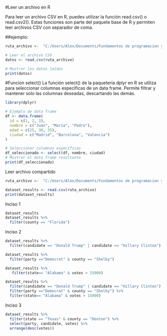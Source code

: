#Leer un archivo en R

Para leer un archivo CSV en R, puedes utilizar la función read.csv() o
read.csv2(). Estas funciones son parte del paquete base de R y permiten leer
archivos CSV con separador de coma.

##ejemplo:

```r
ruta_archivo <-  "C:/Users/Alex/Documents/Fundamentos de programacion y scripting/Homework-1/Homeworks-R/Homework-3/primary_results.csv"

# Leer el archivo CSV
datos <- read.csv(ruta_archivo)

# Mostrar los datos leídos
print(datos)
```
#Funcion select()
La función select() de la paquetería dplyr en R se utiliza para seleccionar 
columnas específicas de un data frame. Permite filtrar y mantener solo las 
columnas deseadas, descartando las demás.

```r
library(dplyr)

# Ejemplo de data frame
df <- data.frame(
  id = c(1, 2, 3),
  nombre = c("Juan", "María", "Pedro"),
  edad = c(25, 30, 35),
  ciudad = c("Madrid", "Barcelona", "Valencia")
)

# Seleccionar columnas específicas
df_seleccionado <- select(df, nombre, ciudad)
# Mostrar el data frame resultante
print(df_seleccionado)
```
Leer archivo compartido

```r
ruta_archivo <-  "C:/Users/Alex/Documents/Fundamentos de programacion y scripting/Homework-1/Homeworks-R/Homework-3/primary_results.csv"

dataset_results <- read.csv(ruta_archivo)
print(dataset_results)

```
Inciso 1
```r
dataset_results
dataset_results %>%
  filter(county == "Florida")
```
Inciso 2

```r
dataset_results %>%
  filter(candidate == "Donald Trump" | candidate == "Hillary Clinton")

dataset_results %>%
  filter(party =="Democrat" & county == "Shelby")

dataset_results %>%
   filter(state== "Alabama" & votes > 15000)

dataset_results %>%
  filter(candidate == "Donald Trump" | candidate == "Hillary Clinton") %>%
  filter(party =="Democrat" & county == "Shelby") %>%
  filter(state== "Alabama" & votes > 15000)
```
Inciso 3

```r

dataset_results %>%
  filter(state == "Texas" & county == "Denton") %>%
  select(party, candidate, votes) %>%
  arrange(desc(votes))

```

